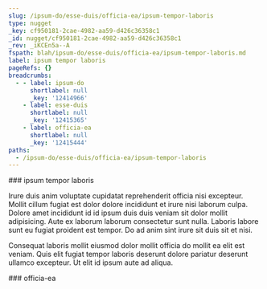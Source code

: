 ```yaml
---
slug: /ipsum-do/esse-duis/officia-ea/ipsum-tempor-laboris
type: nugget
_key: cf950181-2cae-4982-aa59-d426c36358c1
_id: nugget/cf950181-2cae-4982-aa59-d426c36358c1
_rev: _iKCEn5a--A
fspath: blah/ipsum-do/esse-duis/officia-ea/ipsum-tempor-laboris.md
label: ipsum tempor laboris
pageRefs: {}
breadcrumbs:
  - - label: ipsum-do
      shortlabel: null
      _key: '12414966'
    - label: esse-duis
      shortlabel: null
      _key: '12415365'
    - label: officia-ea
      shortlabel: null
      _key: '12415444'
paths:
  - /ipsum-do/esse-duis/officia-ea/ipsum-tempor-laboris
---
```


<NuggetArea>
<Nugget slug="/ipsum-do/esse-duis/officia-ea/ipsum-tempor-laboris" type="nugget" _key="cf950181-2cae-4982-aa59-d426c36358c1" _id="nugget/cf950181-2cae-4982-aa59-d426c36358c1" _rev="_iKCEn5a--A" fspath="blah/ipsum-do/esse-duis/officia-ea/ipsum-tempor-laboris.md" label="ipsum tempor laboris" paths="/ipsum-do/esse-duis/officia-ea/ipsum-tempor-laboris">
<NuggetBody>
### ipsum tempor laboris

Irure duis anim voluptate cupidatat reprehenderit officia nisi excepteur. Mollit cillum fugiat est dolor dolore incididunt et irure nisi laborum culpa. Dolore amet incididunt id id ipsum duis duis veniam sit dolor mollit adipisicing. Aute ex laborum laborum consectetur sunt nulla. Laboris labore sunt eu fugiat proident est tempor. Do ad anim sint irure sit duis sit et nisi.

Consequat laboris mollit eiusmod dolor mollit officia do mollit ea elit est veniam. Quis elit fugiat tempor laboris deserunt dolore pariatur deserunt ullamco excepteur. Ut elit id ipsum aute ad aliqua.

</NuggetBody>
<Breadcrumbs>
<Crumbs>
<Crumb _key="12414966" label="ipsum-do" /><Crumb _key="12415365" label="esse-duis" /><Crumb _key="12415444" label="officia-ea" />
</Crumbs>
</Breadcrumbs>
</Nugget>

<NuggetsInbound>
</NuggetsInbound>
<NuggetsOutbound>
</NuggetsOutbound>
</NuggetArea>
<PassagesInbound>
<Passage direction="inbound" type="passage" _key="12415444" _id="passage/12415444" _rev="_iKCEn5a--_" label="officia-ea" passage="officia-ea" fspath="blah/ipsum-do/esse-duis/officia-ea" paths="/ipsum-do/esse-duis/officia-ea" slug="/ipsum-do/esse-duis/officia-ea">
<NuggetBody>
### officia-ea

</NuggetBody>
<Breadcrumbs>
<Crumbs>
<Crumb _key="12414966" label="ipsum-do" /><Crumb _key="12415365" label="esse-duis" />
</Crumbs>
</Breadcrumbs>
</Passage>

</PassagesInbound>
<PassagesOutbound>
</PassagesOutbound>